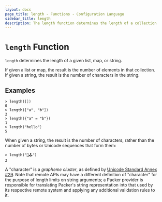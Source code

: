 ```yaml
---
layout: docs
page_title: length - Functions - Configuration Language
sidebar_title: length
description: The length function determines the length of a collection or string.
---
```


# `length` Function

`length` determines the length of a given list, map, or string.

If given a list or map, the result is the number of elements in that collection.
If given a string, the result is the number of characters in the string.

## Examples

```shell
> length([])
0
> length(["a", "b"])
2
> length({"a" = "b"})
1
> length("hello")
5
```

When given a string, the result is the number of characters, rather than the
number of bytes or Unicode sequences that form them:

```shell
> length("👾🕹️")
2
```

A "character" is a _grapheme cluster_, as defined by
[Unicode Standard Annex #29](http://unicode.org/reports/tr29/). Note that
remote APIs may have a different definition of "character" for the purpose of
length limits on string arguments; a Packer provider is responsible for
translating Packer's string representation into that used by its respective
remote system and applying any additional validation rules to it.
